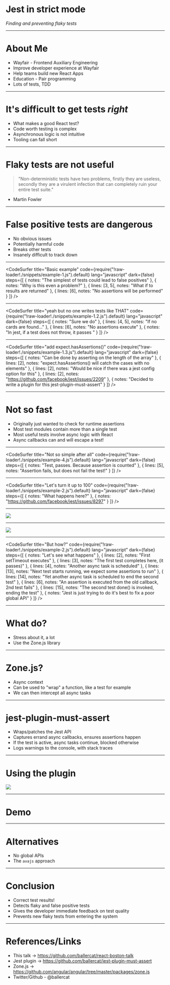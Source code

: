 

# Jest in strict mode

_Finding and preventing flaky tests_

---

# About Me

- Wayfair - Frontend Auxiliary Engineering
- Improve developer experience at Wayfair
- Help teams build new React Apps
- Education - Pair programming
- Lots of tests, TDD

---

# It's difficult to get tests _right_

- What makes a good React test?
- Code worth testing is complex
- Asynchronous logic is not intuitive
- Tooling can fall short

---

# Flaky tests are not useful

> "Non-deterministic tests have two problems, firstly they are useless, secondly they are a virulent infection that can completely ruin your entire test suite."

- Martin Fowler

---

# False positive tests are dangerous

- No obvious issues
- Potentially harmful code
- Breaks other tests
- Insanely difficult to track down

---

<CodeSurfer
  title="Basic example"
  code={require("!raw-loader!./snippets/example-1.js").default}
  lang="javascript"
  dark={false}
  steps={[
    { notes: "The simplest of tests could lead to false positives" },
    { notes: "Why is this even a problem?" },
    { lines: [3, 5], notes: "What if to results are returned" },
    { lines: [6], notes: "No assertions will be performed" }
  ]}
/>

---

<CodeSurfer
  title="yeah but no one writes tests like THAT"
  code={require("!raw-loader!./snippets/example-1.2.js").default}
  lang="javascript"
  dark={false}
  steps={[
    { notes: "Sure we do" },
    { lines: [4, 5], notes: "If no cards are found..." },
    { lines: [6], notes: "No assertions execute" },
    { notes: "In jest, if a test does not throw, it passes " }
  ]}
/>

---

<CodeSurfer
  title="add expect.hasAssertions()"
  code={require("!raw-loader!./snippets/example-1.3.js").default}
  lang="javascript"
  dark={false}
  steps={[
    { notes: "Can be done by asserting on the length of the array" },
    {
      lines: [2],
      notes: "expect.hasAssertions() will catch the cases with no elements"
    },
    {
      lines: [2],
      notes: "Would be nice if there was a jest config option for this"
    },
    { lines: [2], notes: "https://github.com/facebook/jest/issues/2209" },
    { notes: "Decided to write a plugin for this jest-plugin-must-assert" }
  ]}
/>

---

# Not so fast

- Originally just wanted to check for runtime assertions
- Most test modules contain more than a single test
- Most useful tests involve async logic with React
- Async callbacks can and will escape a test!

---

<CodeSurfer
  title="Not so simple after all"
  code={require("!raw-loader!./snippets/example-4.js").default}
  lang="javascript"
  dark={false}
  steps={[
    { notes: "Test, passes. Because assertion is counted" },
    { lines: [5], notes: "Assertion fails, but does not fail the test!" }
  ]}
/>

---

<CodeSurfer
  title="Let's turn it up to 100"
  code={require("!raw-loader!./snippets/example-2.js").default}
  lang="javascript"
  dark={false}
  steps={[
    { notes: "What happens here?" },
    { notes: "https://github.com/facebook/jest/issues/8297" }
  ]}
/>

---

![](./resources/nah.png)

---

![](./resources/explained.png)

---

<CodeSurfer
  title="But how?"
  code={require("!raw-loader!./snippets/example-2.js").default}
  lang="javascript"
  dark={false}
  steps={[
    { notes: "Let's see what happens" },
    { lines: [2], notes: "First setTimeout executes" },
    { lines: [3], notes: "The first test completes here, (it passes)" },
    { lines: [4], notes: "Another async task is scheduled" },
    {
      lines: [13],
      notes: "Next test starts running, we expect some assertions to run"
    },
    {
      lines: [14],
      notes: "Yet another async task is scheduled to end the second test"
    },
    {
      lines: [6],
      notes: "An assertion is executed from the old callback, 2nd test fails"
    },
    {
      lines: [15],
      notes: "The second test done() is invoked, ending the test"
    },
    {
      notes: "Jest is just trying to do it's best to fix a poor global API"
    }
  ]}
/>

---

# What do?

- Stress about it, a lot
- Use the Zone.js library

---

# Zone.js?

- Async context
- Can be used to "wrap" a function, like a test for example
- We can then intercept all async tasks

---

# jest-plugin-must-assert

- Wraps/patches the Jest API
- Captures errand async callbacks, ensures assertions happen
- If the test is active, async tasks continue, blocked otherwise
- Logs warnings to the console, with stack traces

---

# Using the plugin

![](./resources/usage.png)

---

# Demo

---

# Alternatives

- No global APIs
- The `avajs` approach

---

# Conclusion

- Correct test results!
- Detects flaky and false positive tests
- Gives the developer immediate feedback on test quality
- Prevents new flaky tests from entering the system

---

# References/Links

- This talk -> https://github.com/ballercat/react-boston-talk
- Jest plugin -> https://github.com/ballercat/jest-plugin-must-assert
- Zone.js -> https://github.com/angular/angular/tree/master/packages/zone.js
- Twitter/Github - @ballercat
